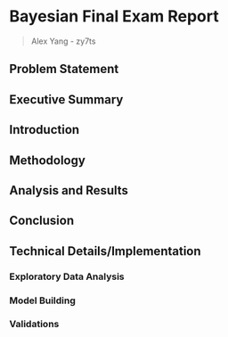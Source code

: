 # Bayesian Final Exam Report 

> Alex Yang - zy7ts 

## Problem Statement 


## Executive Summary 


## Introduction 


## Methodology


## Analysis and Results

## Conclusion

## Technical Details/Implementation

### Exploratory Data Analysis 

### Model Building


### Validations 


